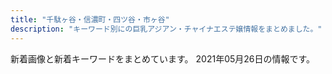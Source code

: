 ```yaml
---
title: "千駄ヶ谷・信濃町・四ツ谷・市ヶ谷"
description: "キーワード別にの巨乳アジアン・チャイナエステ嬢情報をまとめました。"
---
```


新着画像と新着キーワードをまとめています。
2021年05月26日の情報です。

<DmmAffiliateIns />
<KeywordTable
  shops={
    [
    {
        "url": "https://juno-esthe.tokyo/",
        "station": "\u56db\u30c4\u8c37\u99c52\u756a\u53e3",
        "keywords": {
            "\u30bb\u30af\u30b7\u30fc": 2,
            "D": 15,
            "E": 3,
            "C": 27
        },
        "img_links": [
            "https://juno-esthe.tokyo/wp-content/uploads/2021/03/1tiramisu.jpg",
            "https://juno-esthe.tokyo/wp-content/uploads/2021/03/4567tiramisu.jpg",
            "https://juno-esthe.tokyo/wp-content/uploads/2021/02/3121tiramisu.jpg",
            "https://juno-esthe.tokyo/wp-content/themes/este/img/top-img05.png",
            "https://juno-esthe.tokyo/wp-content/themes/este/img/1.jpg",
            "https://juno-esthe.tokyo/wp-content/uploads/2021/02/8estrdyfugi.jpg",
            "https://juno-esthe.tokyo/wp-content/themes/este/img/tel_header.png",
            "https://juno-esthe.tokyo/wp-content/uploads/2021/02/90876satiramisu.jpg",
            "https://juno-esthe.tokyo/wp-content/themes/este/img/tel_footer.png",
            "https://juno-esthe.tokyo/wp-content/uploads/2021/02/12345678tiramisu.jpg",
            "https://juno-esthe.tokyo/wp-content/themes/este/img/top-img04.png",
            "https://juno-esthe.tokyo/wp-content/uploads/2021/04/8971tiramisu.jpg",
            "https://juno-esthe.tokyo/wp-content/uploads/2021/02/876251tiramisu.jpg",
            "https://juno-esthe.tokyo/wp-content/uploads/2021/04/89762517tiramisu.jpg",
            "https://juno-esthe.tokyo/wp-content/uploads/2021/04/87612tiramisu.jpg",
            "https://juno-esthe.tokyo/wp-content/themes/este/img/top-img02.png",
            "https://juno-esthe.tokyo/wp-content/uploads/2021/03/31tiramisu.jpg",
            "https://juno-esthe.tokyo/wp-content/themes/este/img/2.jpg",
            "https://juno-esthe.tokyo/wp-content/uploads/2021/02/3456utiramisu.jpg",
            "https://juno-esthe.tokyo/wp-content/uploads/2021/02/1tiramisu-1.jpg",
            "https://juno-esthe.tokyo/wp-content/themes/este/img/top-img03.png",
            "https://juno-esthe.tokyo/wp-content/themes/este/img/call.png",
            "https://juno-esthe.tokyo/wp-content/uploads/2021/02/567tiramisu.jpg",
            "https://juno-esthe.tokyo/wp-content/themes/este/img/3.jpg",
            "https://juno-esthe.tokyo/wp-content/themes/este/img/top-img01.png",
            "https://juno-esthe.tokyo/wp-content/themes/este/img/4.jpg",
            "https://juno-esthe.tokyo/wp-content/uploads/2021/02/78621tiramisu.jpg"
        ],
        "name": "\u30c6\u30a3\u30e9\u30df\u30b9"
    },
    {
        "img_links": [
            "http://e-yotsuya.net/images/tite-staff.jpg",
            "http://e-yotsuya.net/images/tite-staff1.jpg",
            "http://e-yotsuya.net/images/g3.jpg",
            "http://e-yotsuya.net/images/news-tit1.jpg",
            "http://e-yotsuya.net/images/top.jpg",
            "http://e-yotsuya.net/images/g5.jpg",
            "http://e-yotsuya.net/images/g8.jpg",
            "http://e-yotsuya.net/images/room.jpg",
            "http://e-yotsuya.net/images/news-tit.png",
            "http://e-yotsuya.net/images/g7.jpg",
            "http://e-yotsuya.net/images/g1.jpg",
            "http://e-yotsuya.net/images/g6.jpg",
            "http://e-yotsuya.net/images/g2.jpg",
            "http://e-yotsuya.net/images/mobile.png",
            "http://e-yotsuya.net/images/g9.jpg",
            "http://e-yotsuya.net/images/top2.png",
            "http://e-yotsuya.net/images/baner2.jpg",
            "http://e-yotsuya.net/images/g4.jpg",
            "http://e-yotsuya.net/images/baner.jpg"
        ],
        "station": "JR\u56db\u30c4\u8c37\u99c5\u8d64\u5742\u53e3",
        "url": "http://e-yotsuya.net/",
        "name": "\u30b9\u30de\u30a4\u30eb",
        "keywords": {
            "C": 14
        }
    },
    {
        "img_links": [
            "http://aqua.jpn.cm/photos/sites/16/2021/03/2021032308500056.jpg",
            "http://aqua.jpn.cm/photos/sites/16/2018/01/2018011007031899.jpg",
            "http://aqua.jpn.cm/photos/sites/16/2021/03/2021030106235633.jpg",
            "http://aqua.jpn.cm/images/3.jpg",
            "http://aqua.jpn.cm/photos/sites/16/2019/02/2019020108033676.jpg",
            "http://aqua.jpn.cm/photos/sites/16/2018/01/2018011007032034.jpg",
            "http://aqua.jpn.cm/photos/sites/16/2020/03/2020030507254950.jpg",
            "http://aqua.jpn.cm/photos/sites/16/2021/01/2021011401054262.jpg",
            "http://aqua.jpn.cm/photos/sites/16/2018/01/2018013112184869.jpg",
            "http://aqua.jpn.cm/photos/sites/16/2020/10/2020100508293240.jpg",
            "http://aqua.jpn.cm/images/room5.jpg",
            "http://aqua.jpn.cm/images/line.jpg",
            "http://aqua.jpn.cm/photos/sites/16/2021/03/2021031006535594.jpg",
            "http://aqua.jpn.cm/images/room1.jpg",
            "http://aqua.jpn.cm/images/top.png",
            "http://aqua.jpn.cm/photos/sites/16/2018/01/2018011007031662.jpg",
            "http://aqua.jpn.cm/images/mobile.jpg",
            "http://aqua.jpn.cm/images/2.jpg",
            "http://aqua.jpn.cm/photos/sites/16/2020/09/2020091507031094.jpg",
            "http://aqua.jpn.cm/photos/sites/16/2020/10/2020100906522289.jpg",
            "http://aqua.jpn.cm/images/room3.jpg",
            "http://aqua.jpn.cm/images/s_news.jpg",
            "http://aqua.jpn.cm/photos/sites/16/2020/04/2020040301184076.jpg",
            "http://aqua.jpn.cm/images/room2.jpg",
            "http://aqua.jpn.cm/images/room4.jpg",
            "http://aqua.jpn.cm/photos/sites/16/2020/12/2020120208263886.jpg",
            "http://aqua.jpn.cm/images/1.jpg",
            "http://aqua.jpn.cm/photos/sites/16/2018/05/2018052105590585.jpg",
            "http://aqua.jpn.cm/images/s_pick.png",
            "http://aqua.jpn.cm/photos/sites/16/2019/03/2019031107062221.jpg",
            "http://aqua.jpn.cm/images/s_staff.png",
            "http://aqua.jpn.cm/photos/sites/16/2021/03/2021032308500758.jpg"
        ],
        "name": "\u5149\u540d",
        "url": "http://aqua.jpn.cm/",
        "keywords": {
            "86": 126,
            "87": 18,
            "D": 252,
            "84": 18,
            "82": 18,
            "85": 108,
            "83": 18,
            "C": 54
        },
        "station": "\u56db\u8c37\u4e09\u4e01\u76ee\u99c52\u756a\u51fa\u53e3"
    },
    {
        "img_links": [
            "http://l-rlx.com/images/index_07.jpg",
            "http://l-rlx.com/girl/02.jpg",
            "http://l-rlx.com/images/01.jpg",
            "http://l-rlx.com/images/index_03.jpg",
            "http://l-rlx.com/s/images/okubokomachi.jpg",
            "http://l-rlx.com/images/staff_09.jpg",
            "http://l-rlx.com/images/index_16.jpg",
            "http://l-rlx.com/s/images/slider/1.jpg",
            "http://l-rlx.com/s/images/iphone.png",
            "http://l-rlx.com/images/info.jpg",
            "http://l-rlx.com/s/images/t2.jpg",
            "http://l-rlx.com/images/rec.jpg",
            "http://l-rlx.com/s/uploads/08.jpg",
            "http://l-rlx.com/s/image/nav_topics.png",
            "http://l-rlx.com/girl/01.jpg",
            "http://l-rlx.com/images/index_05.jpg",
            "http://l-rlx.com/girl/08.jpg",
            "http://l-rlx.com/s/uploads/02.jpg",
            "http://l-rlx.com/images/info_09.jpg",
            "http://l-rlx.com/girl/04.jpg",
            "http://l-rlx.com/girl/05.jpg",
            "http://l-rlx.com/s/uploads/05.jpg",
            "http://l-rlx.com/images/index_01.jpg",
            "http://l-rlx.com/images/03.jpg",
            "http://l-rlx.com/images/index_14.jpg",
            "http://l-rlx.com/s/images/slider/next.png",
            "http://l-rlx.com/images/sub_09.jpg",
            "http://l-rlx.com/images/index_06.jpg",
            "http://l-rlx.com/s/image/nav_sys.png",
            "http://l-rlx.com/s/image/nav_manga.png",
            "http://l-rlx.com/s/images/slider/prev.png",
            "http://l-rlx.com/images/index_20.jpg",
            "http://l-rlx.com/images/index_17.jpg",
            "http://l-rlx.com/s/images/slider/2.jpg",
            "http://l-rlx.com/s/uploads/04.jpg",
            "http://l-rlx.com/girl/09.jpg",
            "http://l-rlx.com/s/images/t3.jpg",
            "http://l-rlx.com/s/images/service_03.png",
            "http://l-rlx.com/images/index_12.jpg",
            "http://l-rlx.com/s/images/pc.png",
            "http://l-rlx.com/s/uploads/010.jpg",
            "http://l-rlx.com/images/index_02.jpg",
            "http://l-rlx.com/s/uploads/01.jpg",
            "http://l-rlx.com/s/images/tel.png",
            "http://l-rlx.com/girl/03.jpg",
            "http://l-rlx.com/s/images/service_07.png",
            "http://l-rlx.com/s/uploads/09.jpg",
            "http://l-rlx.com/s/images/service_01.png",
            "http://l-rlx.com/s/uploads/03.jpg",
            "http://l-rlx.com/s/image/nav_hotel.png",
            "http://l-rlx.com/girl/07.jpg",
            "http://l-rlx.com/s/images/t4.jpg",
            "http://l-rlx.com/s/image/nav_cast.png",
            "http://l-rlx.com/images/index_04.jpg",
            "http://l-rlx.com/s/image/nav_top.png",
            "http://l-rlx.com/s/uploads/06.jpg",
            "http://l-rlx.com/s/images/slider/3.jpg",
            "http://l-rlx.com/s/uploads/07.jpg",
            "http://l-rlx.com/images/rec_09.jpg",
            "http://l-rlx.com/images/index_21.jpg",
            "http://l-rlx.com/girl/00.jpg",
            "http://l-rlx.com/s/images/t1.jpg",
            "http://l-rlx.com/images/02.jpg",
            "http://l-rlx.com/s/images/top_2.jpg"
        ],
        "url": "http://l-rlx.com/",
        "keywords": {
            "88": 2,
            "84": 2,
            "86": 4,
            "D": 6,
            "95": 2,
            "85": 4,
            "C": 17,
            "87": 4
        },
        "name": "\u30aa\u30fc\u30ed\u30e9",
        "station": "\u56db\u8c37\u4e09\u4e01\u76ee\u99c52\u756a\u53e3"
    },
    {
        "station": "\u56db\u8c37\u4e09\u4e01\u76ee\u99c53\u756a\u53e3",
        "name": "\u8594\u8587",
        "img_links": [
            "http://www.bara.relaxjp.info/images/slider/1.jpg",
            "http://www.bara.relaxjp.info/img/tel.png",
            "http://www.bara.relaxjp.info/img/ttl_therapist_top.png",
            "http://www.bara.relaxjp.info/img/btn_side_mobile.jpg",
            "http://www.bara.relaxjp.info/img/ttl_info.png",
            "http://www.bara.relaxjp.info/files/002-02.jpg",
            "http://www.bara.relaxjp.info/files/003-02.jpg",
            "http://www.bara.relaxjp.info/files/001.jpg",
            "http://www.bara.relaxjp.info/img/ttl_news.png",
            "http://www.bara.relaxjp.info/img/pickup.jpg",
            "http://www.bara.relaxjp.info/images/slider/2.jpg",
            "http://www.bara.relaxjp.info/files/003.jpg",
            "http://www.bara.relaxjp.info/img/goback.jpg",
            "http://www.bara.relaxjp.info/files/001-02.jpg",
            "http://www.bara.relaxjp.info/files/005-02.jpg",
            "http://www.bara.relaxjp.info/files/002.jpg",
            "http://www.bara.relaxjp.info/files/005.jpg",
            "http://www.bara.relaxjp.info/images/slider/3.jpg"
        ],
        "url": "http://www.bara.relaxjp.info/",
        "keywords": {
            "D": 8,
            "87": 6,
            "C": 12,
            "86": 2
        }
    },
    {
        "url": "http://e-rosa.net/",
        "img_links": [
            "http://e-rosa.net/images/right_bottom.png",
            "http://e-rosa.net/images/ayaka.jpg",
            "http://e-rosa.net/images/risa.jpg",
            "http://e-rosa.net/images/haruka.jpg",
            "http://e-rosa.net/images/sejutu5.jpg",
            "http://e-rosa.net/images/yuna.jpg",
            "http://e-rosa.net/images/002.jpg",
            "http://e-rosa.net/images/003.jpg",
            "http://e-rosa.net/images/tite-staff.png",
            "http://e-rosa.net/images/access3.jpg",
            "http://e-rosa.net/images/yuri.jpg",
            "http://e-rosa.net/images/yuyi.jpg",
            "http://e-rosa.net/images/gg1.png",
            "http://e-rosa.net/images/aya1.jpg",
            "http://e-rosa.net/images/004.jpg",
            "http://e-rosa.net/images/meyi2.jpg",
            "http://e-rosa.net/images/sejutu6.jpg",
            "http://e-rosa.net/images/sejutu1.jpg",
            "http://e-rosa.net/images/g1.jpg",
            "http://e-rosa.net/images/rina2.jpg",
            "http://e-rosa.net/images/ddd.jpg",
            "http://e-rosa.net/images/grande.jpg",
            "http://e-rosa.net/images/te3.jpg",
            "http://e-rosa.net/images/001.jpg",
            "http://e-rosa.net/images/mimi.jpg",
            "http://e-rosa.net/images/rimi.jpg",
            "http://e-rosa.net/images/tite-magazine.png",
            "http://e-rosa.net/images/girl_01.png",
            "http://e-rosa.net/images/pagetop.png",
            "http://e-rosa.net/images/news_bottom.jpg",
            "http://e-rosa.net/images/k1.jpg",
            "http://e-rosa.net/images/misa1.jpg",
            "http://e-rosa.net/images/sejutu2.jpg",
            "http://e-rosa.net/images/meyi1.jpg",
            "http://e-rosa.net/images/yuyu.jpg",
            "http://e-rosa.net/images/tite-link.png",
            "http://e-rosa.net/images/rina0.jpg",
            "http://e-rosa.net/images/g13.jpg",
            "http://e-rosa.net/images/right_top.png",
            "http://e-rosa.net/images/aya2.jpg",
            "http://e-rosa.net/images/mio.jpg",
            "http://e-rosa.net/images/girl_03.png",
            "http://e-rosa.net/images/ha.jpg",
            "http://e-rosa.net/images/girl_top.png",
            "http://e-rosa.net/images/news_top.jpg",
            "http://e-rosa.net/images/rina1.jpg",
            "http://e-rosa.net/images/girlx_top.png",
            "http://e-rosa.net/images/nei_03.png",
            "http://e-rosa.net/images/nei_01.png",
            "http://e-rosa.net/images/noimage.jpg",
            "http://e-rosa.net/images/te2.jpg",
            "http://e-rosa.net/images/005.jpg",
            "http://e-rosa.net/images/te1.jpg",
            "http://e-rosa.net/images/009.jpg",
            "http://e-rosa.net/images/006.jpg"
        ],
        "station": "\u56db\u8c37\u4e09\u4e01\u76ee\u99c52\u756a",
        "name": "ROSA",
        "keywords": {}
    },
    {
        "img_links": [
            "https://tanpopo.tyo.cm/photos/sites/43/2021/03/2021032601572729.jpg",
            "https://tanpopo.tyo.cm/photos/sites/43/2021/04/2021041102041633.jpg",
            "https://tanpopo.tyo.cm/photos/sites/43/2021/05/2021050603412641.jpg",
            "https://tanpopo.tyo.cm/photos/sites/43/2021/03/202103260157281.jpg",
            "https://tanpopo.tyo.cm/photos/sites/43/2021/04/2021041907342674.jpg",
            "https://tanpopo.tyo.cm/photos/sites/43/2021/04/2021041102041811.jpg",
            "https://tanpopo.tyo.cm/photos/sites/43/2021/04/2021041102041585.jpg",
            "https://tanpopo.tyo.cm/images/service2.jpg",
            "https://tanpopo.tyo.cm/photos/sites/43/2021/03/2021031408034299.jpg",
            "https://tanpopo.tyo.cm/photos/sites/43/2021/05/2021050603423148.jpg",
            "https://tanpopo.tyo.cm/images/sp_mainimg.jpg",
            "https://tanpopo.tyo.cm/photos/sites/43/2021/05/202105060342369.jpg",
            "https://tanpopo.tyo.cm/photos/sites/43/2021/04/2021042009410397.jpg",
            "https://tanpopo.tyo.cm/photos/sites/43/2021/04/2021041907343346.jpg",
            "https://tanpopo.tyo.cm/photos/sites/43/2021/03/2021031408034196.jpg",
            "https://tanpopo.tyo.cm/photos/sites/43/2021/03/2021032601573011.jpg",
            "https://tanpopo.tyo.cm/images/sp_img_teaser.jpg",
            "https://tanpopo.tyo.cm/images/service4.jpg",
            "https://tanpopo.tyo.cm/images/pagetop.png",
            "https://tanpopo.tyo.cm/photos/sites/43/2021/03/2021031408034382.jpg",
            "https://tanpopo.tyo.cm/photos/sites/43/2021/03/2021032601572927.jpg",
            "https://tanpopo.tyo.cm/photos/sites/43/2021/05/2021050603413163.jpg",
            "https://tanpopo.tyo.cm/photos/sites/43/2021/04/2021042009410434.jpg",
            "https://tanpopo.tyo.cm/photos/sites/43/2021/03/2021031408034074.jpg",
            "https://tanpopo.tyo.cm/images/img_teaser.jpg",
            "https://tanpopo.tyo.cm/images/mainimg.jpg",
            "https://tanpopo.tyo.cm/photos/sites/43/2021/04/2021042009410236.jpg",
            "https://tanpopo.tyo.cm/photos/sites/43/2021/04/2021042009410355.jpg",
            "https://tanpopo.tyo.cm/images/service3.jpg",
            "https://tanpopo.tyo.cm/images/service1.jpg",
            "https://tanpopo.tyo.cm/photos/sites/43/2021/04/2021041102041776.jpg"
        ],
        "keywords": {
            "E": 4,
            "85": 28,
            "C": 22,
            "84": 4,
            "D": 44,
            "F": 4,
            "86": 12,
            "87": 8
        },
        "name": "\u305f\u3093\u307d\u307d",
        "url": "https://tanpopo.tyo.cm/",
        "station": "\u56db\u8c37\u4e09\u4e01\u76ee\u99c52\u756a"
    },
    {
        "name": "1819\uff5e\u7d46",
        "url": "http://1819-kizuna.work/",
        "keywords": {
            "86": 2,
            "84": 2,
            "D": 5,
            "C": 12,
            "85": 4
        },
        "img_links": [
            "http://1819-kizuna.work/img/st30.jpg",
            "http://1819-kizuna.work/i/img/st25.jpg",
            "http://1819-kizuna.work/img/st24.jpg",
            "http://1819-kizuna.work/i/img/r4.jpg",
            "http://1819-kizuna.work/img/skr.png",
            "http://1819-kizuna.work/i/img/st024.jpg",
            "http://1819-kizuna.work/i/img/st33.jpg",
            "http://1819-kizuna.work/img/s24.jpg",
            "http://1819-kizuna.work/i/img/st033.jpg",
            "http://1819-kizuna.work/img/s30.jpg",
            "http://1819-kizuna.work/i/img/s1.jpg",
            "http://1819-kizuna.work/img/s32.jpg",
            "http://1819-kizuna.work/i/img/st24.jpg",
            "http://1819-kizuna.work/i/img/r2.jpg",
            "http://1819-kizuna.work/img/st33.jpg",
            "http://1819-kizuna.work/img/1F60A.png",
            "http://1819-kizuna.work/img/jk.jpg",
            "http://1819-kizuna.work/img/st030.jpg",
            "http://1819-kizuna.work/img/1F351.png",
            "http://1819-kizuna.work/i/img/s6.jpg",
            "http://1819-kizuna.work/i/img/r1.jpg",
            "http://1819-kizuna.work/img/st024.jpg",
            "http://1819-kizuna.work/i/img/s4.jpg",
            "http://1819-kizuna.work/i/img/st030.jpg",
            "http://1819-kizuna.work/img/st32.jpg",
            "http://1819-kizuna.work/img/st033.jpg",
            "http://1819-kizuna.work/i/img/st32.jpg",
            "http://1819-kizuna.work/img/1F353.png",
            "http://1819-kizuna.work/i/img/jk.jpg",
            "http://1819-kizuna.work/img/bottom.jpg",
            "http://1819-kizuna.work/i/img/r3.jpg",
            "http://1819-kizuna.work/img/1F339.png",
            "http://1819-kizuna.work/img/mo.png",
            "http://1819-kizuna.work/img/st032.jpg",
            "http://1819-kizuna.work/i/img/st032.jpg",
            "http://1819-kizuna.work/i/img/s5.jpg",
            "http://1819-kizuna.work/img/s33.jpg",
            "http://1819-kizuna.work/i/img/s3.jpg",
            "http://1819-kizuna.work/img/1F33C.png",
            "http://1819-kizuna.work/img/fla.jpg",
            "http://1819-kizuna.work/img/botton.jpg",
            "http://1819-kizuna.work/i/img/s2.jpg",
            "http://1819-kizuna.work/i/img/skr.png",
            "http://1819-kizuna.work/i/img/st30.jpg",
            "http://1819-kizuna.work/img/st25.jpg",
            "http://1819-kizuna.work/img/s25.jpg",
            "http://1819-kizuna.work/img/1F431.png"
        ],
        "station": "\u56db\u8c37\u4e09\u4e01\u76ee\u99c53\u756a\u51fa\u53e3"
    },
    {
        "url": "http://xn--vckg5a9gug.in.net/",
        "img_links": [
            "http://xn--vckg5a9gug.in.net/images/top.jpg",
            "http://xn--vckg5a9gug.in.net/images/fbt.jpg",
            "http://xn--vckg5a9gug.in.net/images/tit2.jpg",
            "http://xn--vckg5a9gug.in.net/images/fbf.jpg",
            "http://xn--vckg5a9gug.in.net/images/no.png",
            "http://xn--vckg5a9gug.in.net/images/tit1.jpg",
            "http://xn--vckg5a9gug.in.net/images/cg02.jpg",
            "http://xn--vckg5a9gug.in.net/images/cg01.jpg",
            "http://xn--vckg5a9gug.in.net/images/tit4.jpg",
            "http://xn--vckg5a9gug.in.net/images/tit3.jpg",
            "http://xn--vckg5a9gug.in.net/images/tit5.jpg",
            "http://xn--vckg5a9gug.in.net/images/sys.jpg",
            "http://xn--vckg5a9gug.in.net/images/cg04.jpg",
            "http://xn--vckg5a9gug.in.net/images/cg03.jpg",
            "http://xn--vckg5a9gug.in.net/link/menlog.jpg",
            "http://xn--vckg5a9gug.in.net/images/fla.jpg"
        ],
        "keywords": {
            "85": 1,
            "D": 4,
            "86": 3
        },
        "station": "\u9eb9\u753a\u99c51\u756a\u51fa\u53e3",
        "name": "Moon"
    },
    {
        "url": "http://lakulaku.info/",
        "name": "\u767e\u5408",
        "img_links": [
            "http://lakulaku.info/img/s06.jpg",
            "http://lakulaku.info/images/staff/5-1.jpg",
            "http://lakulaku.info/swf/baner.jpg",
            "http://lakulaku.info/images/staff/5-3.jpg",
            "http://lakulaku.info/images/staff/nena.jpg",
            "http://lakulaku.info/images/staff/5-5.jpg",
            "http://lakulaku.info/images/staff/ai.jpg",
            "http://lakulaku.info/images/staff/ai-a.jpg",
            "http://lakulaku.info/img/5-5.jpg",
            "http://lakulaku.info/img/5-4.jpg",
            "http://lakulaku.info/images/staff/5-4.jpg",
            "http://lakulaku.info/img/5-2.jpg",
            "http://lakulaku.info/images/staff/mari.jpg",
            "http://lakulaku.info/img/5-1.jpg",
            "http://lakulaku.info/images/staff/momo.jpg",
            "http://lakulaku.info/images/staff/5-2.jpg",
            "http://lakulaku.info/img/5-3.jpg",
            "http://lakulaku.info/images/top.jpg",
            "http://lakulaku.info/images/mobile.png",
            "http://lakulaku.info/images/staff/sizuka.jpg",
            "http://lakulaku.info/images/newtit.png",
            "http://lakulaku.info/img/rina.jpg",
            "http://lakulaku.info/images/titestaff.png",
            "http://lakulaku.info/images/staff/s06.jpg",
            "http://lakulaku.info/images/staff/yumi.jpg",
            "http://lakulaku.info/images/staff/rina.jpg"
        ],
        "station": "\u56db\u8c37\u4e09\u4e01\u76ee\u99c52\u756a",
        "keywords": {}
    }
]
}
/>
<DmmAffiliateScript />
